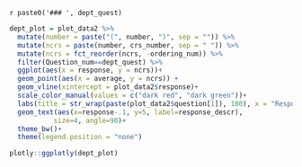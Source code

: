 `r paste0('### ', dept_quest)`

```r
dept_plot = plot_data2 %>% 
  mutate(number = paste("(", number, ")", sep = "")) %>% 
  mutate(ncrs = paste(number, crs_number, sep = " ")) %>% 
  mutate(ncrs = fct_reorder(ncrs, -ordering_num)) %>% 
  filter(Question_num==dept_quest) %>%
  ggplot(aes(x = response, y = ncrs))+
  geom_point(aes(x = average, y = ncrs)) +
  geom_vline(xintercept = plot_data2$response)+
  scale_color_manual(values = c("dark red", "dark green"))+
  labs(title = str_wrap(paste(plot_data2$question[1]), 100), x = "Response", y = "(n) Course Name")+  
  geom_text(aes(x=response-.1, y=5, label=response_descr), 
           size=4, angle=90)+
  theme_bw()+
  theme(legend.position = "none")  

plotly::ggplotly(dept_plot)
```

